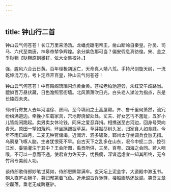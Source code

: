 ```yaml
---
---
---
```

title: 钟山行二首
---



钟山云气何苍苍！长江万里来汤汤。龙蟠虎踞宅帝王，凿山断岭自秦皇。孙吴、司马、六代至南唐，神皋帝辇争辉煌。余分紫色那可当？偏安假息真彷徨。宋、金之季鞑靼【鞑靼原刻墨钉，依大全集校补。】

强，腥风六合云日黄。百年理极胡运亡，天命真人靖八荒。手持尺剑旋天纲，一洗乾坤混万方。考卜定鼎开百皇，钟山云气何苍苍！

钟山云气何苍苍！中有殿阁琉璃闪烁黄金黄。苍松老柏驰道旁，朱红交午歧路当。貔貅百万昼伏藏，日色澹照官衙墙。北风萧萧吹日光，白头老人涕泣为指点，东是长陵西未央。

郓州行寄友人去年河溢徐、房间，至今填阏之土高屋颠。齐、鲁千里何萧然，流冗纷纷满道边。牵挽小车载家具，穴地野烧留处处。丈夫、好女乞丐不羞耻，五岁小儿皆能闲跪起。卖男卖女休论钱，同床之爱忍弃捐。相携送至古河边，回身号哭向青天。原田一望如落鸦，环坐蹒跚掘草芽。草芽掘尽树头发，归家食人如食豚。今年不雨已四月，二麦无种官储竭。近闻沂、泗多啸聚，郓州太守坐调兵食愁无措。乌鸦羣飞啄人脑，生者犹恨死不早。自古天下之乱多在山东，况今中扼二京、控引江淮、委输灌注于其中？王会所图，禹贡所供，三吴、百粤、四海之会同。若人咽喉，不可以一息而不通。使君宣力佐天子，忧民痌，深谋远虑宜一知其所终，无令竹帛专美前人功。

谈侍郎歌侍郎妙笔世莫如，侍郎恩赐常满车。玄天坛上泥金字，大道殿中漱玉书。朝入直庐衣狮子，暮归邸第着飞鱼。近承诏旨许驰驿，楼船画舫还故闾。笑吾文章空磊落，垂老无成跨蹇驴。